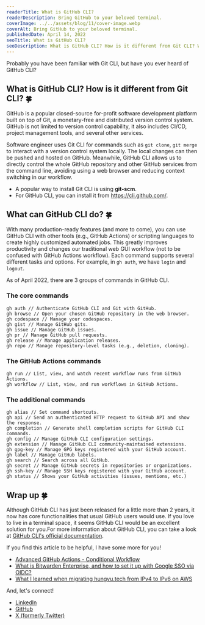 ```yaml
---
readerTitle: What is GitHub CLI?
readerDescription: Bring GitHub to your beloved terminal.
coverImage: ../../assets/blog/11/cover-image.webp
coverAlt: Bring GitHub to your beloved terminal.
publishedDate: April 14, 2022
seoTitle: What is GitHub CLI?
seoDescription: What is GitHub CLI? How is it different from Git CLI? What can GitHub CLI do? A quick introduction to GitHub command line interface.
---
```


Probably you have been familiar with Git CLI, but have you ever heard of GitHub CLI?

## What is GitHub CLI? How is it different from Git CLI? 🍀

GitHub is a popular closed-source for-profit software development platform built on top of Git, a monetary-free and distributed version control system. GitHub is not limited to version control capability, it also includes CI/CD, project management tools, and several other services.

Software engineer uses Git CLI for commands such as `git clone`, `git merge` to interact with a version control system locally. The local changes can then be pushed and hosted on GitHub. Meanwhile, GitHub CLI allows us to directly control the whole GitHub repository and other GitHub services from the command line, avoiding using a web browser and reducing context switching in our workflow.

- A popular way to install Git CLI is using **git-scm**.
- For GitHub CLI, you can install it from https://cli.github.com/.

## What can GitHub CLI do? 🍀

With many production-ready features (and more to come), you can use GitHub CLI with other tools (e.g., GitHub Actions) or scripting languages to create highly customized automated jobs. This greatly improves productivity and changes our traditional web GUI workflow (not to be confused with GitHub Actions workflow). Each command supports several different tasks and options. For example, in `gh auth`, we have `login` and `logout`.

As of April 2022, there are 3 groups of commands in GitHub CLI.

### The core commands

```
gh auth // Authenticate GitHub CLI and Git with GitHub.
gh browse // Open your chosen GitHub repository in the web browser.    
gh codespace // Manage your codespaces.       
gh gist // Manage GitHub gits.
gh issue // Manage GitHub issues.
gh pr // Manage GitHub pull requests.
gh release // Manage application releases.
gh repo // Manage repository-level tasks (e.g., deletion, cloning).
```

### The GitHub Actions commands

```
gh run // List, view, and watch recent workflow runs from GitHub Actions.
gh workflow // List, view, and run workflows in GitHub Actions.
```

### The additional commands

```
gh alias // Set command shortcuts.
gh api // Send an authenticated HTTP request to GitHub API and show the response.
gh completion // Generate shell completion scripts for GitHub CLI commands.
gh config // Manage GitHub CLI configuration settings.
gh extension // Manage GitHub CLI community-maintained extensions.
gh gpg-key // Manage GPG keys registered with your GitHub account.
gh label // Manage GitHub labels.
gh search // Search across all GitHub.
gh secret // Manage GitHub secrets in repositories or organizations.
gh ssh-key // Manage SSH keys registered with your GitHub account.
gh status // Shows your GitHub activities (issues, mentions, etc.)
```

## Wrap up 🍀

Although GitHub CLI has just been released for a little more than 2 years, it now has core functionalities that usual GitHub users would use. If you love to live in a terminal space, it seems GitHub CLI would be an excellent solution for you.For more information about GitHub CLI, you can take a look at [GitHub CLI's official documentation](https://cli.github.com/manual/).

If you find this article to be helpful, I have some more for you!

- [Advanced GitHub Actions - Conditional Workflow](/advanced-github-actions-conditional-workflow)
- [What is Bitwarden Enterprise, and how to set it up with Google SSO via OIDC?](/how-to-set-up-bitwarden-enterprise-sso-via-oidc-with-google)
- [What I learned when migrating hungvu.tech from IPv4 to IPv6 on AWS](/migration-from-ipv4-to-ipv6-on-aws)

And, let's connect!

- [LinkedIn](https://www.linkedin.com/in/hunghvu/)
- [GitHub](https://github.com/hunghvu)
- [X (formerly Twitter)](https://x.com/hunghvu_dev)
